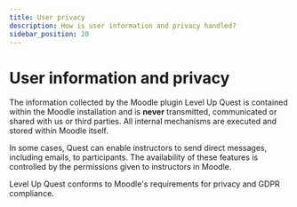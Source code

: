 ```yaml
---
title: User privacy
description: How is user information and privacy handled?
sidebar_position: 20
---
```


# User information and privacy

The information collected by the Moodle plugin Level Up Quest is contained within the Moodle installation and is **never** transmitted, communicated or shared with us or third parties. All internal mechanisms are executed and stored within Moodle itself.

In some cases, Quest can enable instructors to send direct messages, including emails, to participants. The availability of these features is controlled by the permissions given to instructors in Moodle.

Level Up Quest conforms to Moodle's requirements for privacy and GDPR compliance.
